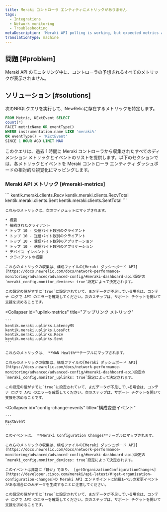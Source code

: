 ```yaml
---
title: Meraki コントローラ エンティティにメトリックがありません
tags:
  - Integrations
  - Network monitoring
  - Troubleshooting
metaDescription: 'Meraki API polling is working, but expected metrics are missing.'
translationType: machine
---
```


## 問題 [#problem]

Meraki API のモニタリング中に、コントローラの予想されるすべてのメトリックが表示されません。

## ソリューション [#solutions]

次のNRQLクエリを実行して、NewRelicに存在するメトリックを特定します。

```sql
FROM Metric, KExtEvent SELECT
count(*)
FACET metricName OR eventType()
WHERE instrumentation.name LIKE 'meraki%'
OR eventType() = 'KExtEvent'
SINCE 1 HOUR AGO LIMIT MAX
```

このクエリは、過去 1 時間に Meraki コントローラから収集されたすべてのディメンション メトリックとイベントのリストを提供します。以下のセクションでは、各メトリックとイベントを Meraki コントローラ エンティティ ダッシュボードの相対的な視覚化にマッピングします。

### Meraki API メトリック [#meraki-metrics]

<CollapserGroup>
  <Collapser
    id="client-metrics"
    title="クライアントの指標"
  >
    ```
    kentik.meraki.clients.Recv
    kentik.meraki.clients.RecvTotal
    kentik.meraki.clients.Sent
    kentik.meraki.clients.SentTotal
    ```

    これらのメトリックは、次のウィジェットにマップされます。

    * 概要
    * 接続されたクライアント
    * トップ 10 - 受信バイト数別のクライアント
    * トップ 10 - 送信バイト数別のクライアント
    * トップ 10 - 受信バイト数別のアプリケーション
    * トップ 10 - 送信バイト数別のアプリケーション
    * デバイス インベントリ
    * クライアントの概要

    これらのメトリックの収集は、構成ファイルの[Meraki ダッシュボード API](https://docs.newrelic.com/docs/network-performance-monitoring/advanced/advanced-config/#meraki-dashboard-api)設定の`meraki_config.monitor_devices: true`設定によって決定されます。

    この設定の値がすでに`true`に設定されていて、まだデータが不足している場合は、コンテナ ログで API のエラーを確認してください。次のステップは、サポート チケットを開いて支援を求めることです。
  </Collapser>

  <Collapser
    id="uplink-metrics"
    title="アップリンク メトリック"
  >
    ```
    kentik.meraki.uplinks.LatencyMS
    kentik.meraki.uplinks.LossPct
    kentik.meraki.uplinks.Recv
    kentik.meraki.uplinks.Sent
    ```

    これらのメトリックは、 **WAN Health**テーブルにマップされます。

    これらのメトリックの収集は、構成ファイルの[Meraki ダッシュボード API](https://docs.newrelic.com/docs/network-performance-monitoring/advanced/advanced-config/#meraki-dashboard-api)設定の`meraki_config.monitor_uplinks: true`設定によって決定されます。

    この設定の値がすでに`true`に設定されていて、まだデータが不足している場合は、コンテナ ログで API のエラーを確認してください。次のステップは、サポート チケットを開いて支援を求めることです。
  </Collapser>

  <Collapser
    id="config-change-events"
    title="構成変更イベント"
  >
    ```
    KExtEvent
    ```

    このイベントは、 **Meraki Configuration Changes**テーブルにマップされます。

    これらのメトリックの収集は、構成ファイルの[Meraki ダッシュボード API](https://docs.newrelic.com/docs/network-performance-monitoring/advanced/advanced-config/#meraki-dashboard-api)設定の`meraki_config.monitor_devices: true`設定によって決定されます。

    このイベントは非常に「静か」であり、 [getOrganizationConfigurationChanges](https://developer.cisco.com/meraki/api-latest/#!get-organization-configuration-changes)の Meraki API エンドポイントに組織レベルの変更イベントがある場合にのみデータを生成することに注意してください。

    この設定の値がすでに`true`に設定されていて、まだデータが不足している場合は、コンテナ ログで API のエラーを確認してください。次のステップは、サポート チケットを開いて支援を求めることです。
  </Collapser>
</CollapserGroup>